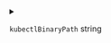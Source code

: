 
<details>
<summary>

`kubectlBinaryPath`  <span class="config-field-type">string</span> 

</summary>

KubectlBinaryPath is the optional path where to finde the kubectl binary

</details>
